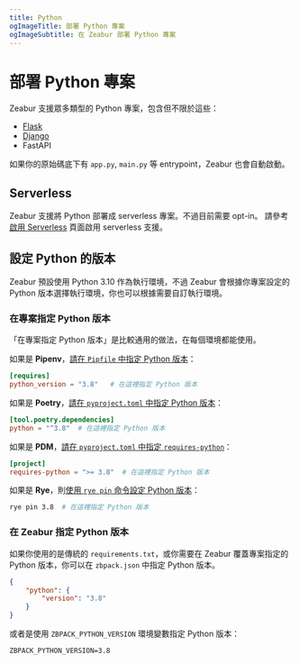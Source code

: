```yaml
---
title: Python
ogImageTitle: 部署 Python 專案
ogImageSubtitle: 在 Zeabur 部署 Python 專案
---
```


# 部署 Python 專案

Zeabur 支援眾多類型的 Python 專案，包含但不限於這些：

- [Flask](./python/flask)
- [Django](./python/django)
- FastAPI

如果你的原始碼底下有 `app.py`, `main.py` 等 entrypoint，Zeabur 也會自動啟動。

## Serverless

Zeabur 支援將 Python 部署成 serverless 專案。不過目前需要 opt-in。
請參考 [啟用 Serverless](/deploy/serverless) 頁面啟用 serverless 支援。

## 設定 Python 的版本

Zeabur 預設使用 Python 3.10 作為執行環境，不過 Zeabur 會根據你專案設定的 Python 版本選擇執行環境，你也可以根據需要自訂執行環境。

### 在專案指定 Python 版本

「在專案指定 Python 版本」是比較通用的做法，在每個環境都能使用。

如果是 **Pipenv**，[請在 `Pipfile` 中指定 Python 版本](https://pipenv.pypa.io/zh-cn/stable/basics.html#specifying-versions-of-python)：

```toml
[requires]
python_version = "3.8"   # 在這裡指定 Python 版本
```

如果是 **Poetry**，[請在 `pyproject.toml` 中指定 Python 版本](https://python-poetry.org/docs/basic-usage#setting-a-python-version)：

```toml
[tool.poetry.dependencies]
python = "^3.8"  # 在這裡指定 Python 版本
```

如果是 **PDM**，[請在 `pyproject.toml` 中指定 `requires-python`](https://packaging.python.org/en/latest/guides/writing-pyproject-toml/#python-requires)：

```toml
[project]
requires-python = ">= 3.8"  # 在這裡指定 Python 版本
```

如果是 **Rye**，則[使用 `rye pin` 命令設定 Python 版本](https://rye.astral.sh/guide/commands/pin/)：

```bash
rye pin 3.8  # 在這裡指定 Python 版本
```

### 在 Zeabur 指定 Python 版本

如果你使用的是傳統的 `requirements.txt`，或你需要在 Zeabur 覆蓋專案指定的 Python 版本，你可以在 `zbpack.json` 中指定 Python 版本。

```json
{
    "python": {
        "version": "3.8"
    }
}
```

或者是使用 `ZBPACK_PYTHON_VERSION` 環境變數指定 Python 版本：

```env
ZBPACK_PYTHON_VERSION=3.8
```
